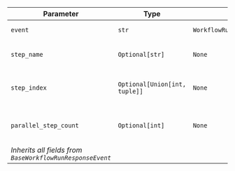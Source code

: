 | Parameter | Type | Default | Description |
|-----------|------|---------|-------------|
| `event` | `str` | `WorkflowRunEvent.parallel_execution_started.value` | Event type identifier |
| `step_name` | `Optional[str]` | `None` | Name of the parallel step |
| `step_index` | `Optional[Union[int, tuple]]` | `None` | Index or position of the parallel step |
| `parallel_step_count` | `Optional[int]` | `None` | Number of steps to execute in parallel |
| *Inherits all fields from `BaseWorkflowRunResponseEvent`* |